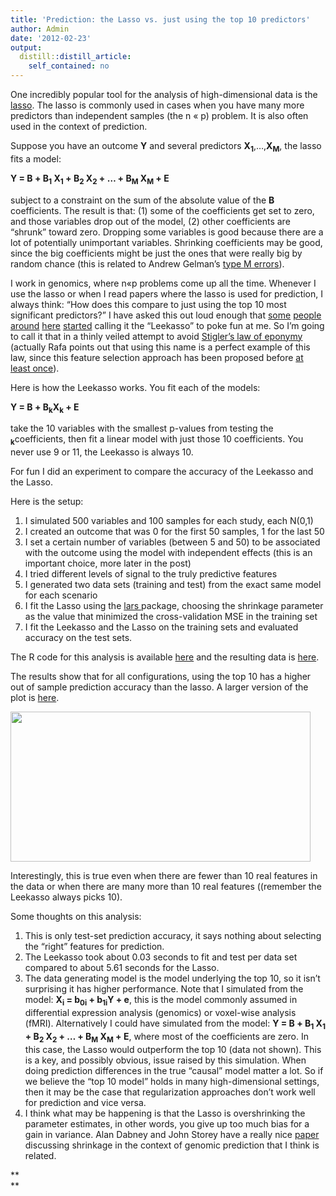 ```yaml
---
title: 'Prediction: the Lasso vs. just using the top 10 predictors'
author: Admin
date: '2012-02-23'
output:
  distill::distill_article:
    self_contained: no
---
```


One incredibly popular tool for the analysis of high-dimensional data is the <a href="http://www-stat.stanford.edu/~tibs/lasso.html" target="_blank">lasso</a>. The lasso is commonly used in cases when you have many more predictors than independent samples (the n &#171;&#160;p) problem. It is also often used in the context of prediction.

Suppose you have an outcome **Y** and several predictors **X<sub>1</sub>**,&#8230;,**X<sub>M</sub>**, the lasso fits a model:

**Y = B<sub></sub> + B<sub>1</sub> X<sub>1</sub> + B<sub>2</sub> X<sub>2</sub> + &#8230; + B<sub>M</sub> X<sub>M</sub> + E**

subject to a constraint on the sum of the absolute value of the **B** coefficients. The result is that: (1) some of the coefficients get set to zero, and those variables drop out of the model, (2) other coefficients are &#8220;shrunk&#8221; toward zero. Dropping some variables is good because there are a lot of potentially unimportant variables. Shrinking coefficients may be good, since the big coefficients might be just the ones that were really big by random chance (this is related to Andrew Gelman&#8217;s <a href="http://andrewgelman.com/2011/09/the-statistical-significance-filter/" target="_blank">type M errors</a>).

I work in genomics, where n&#171;p problems come up all the time. Whenever I use the lasso or when I read papers where the lasso is used for prediction, I always think: &#8220;How does this compare to just using the top 10 most significant predictors?&#8221; I have asked this out loud enough that <a href="http://www.biostat.jhsph.edu/~rpeng/" target="_blank">some</a> <a href="http://www.biostat.jhsph.edu/~iruczins/" target="_blank">people</a> <a href="http://www.bcaffo.com/" target="_blank">around</a> <a href="http://rafalab.jhsph.edu/" target="_blank">here</a> <a href="http://people.csail.mit.edu/mrosenblum/" target="_blank">started</a> calling it the &#8220;Leekasso&#8221; to poke fun at me. So I&#8217;m going to call it that in a thinly veiled attempt to avoid <a href="http://en.wikipedia.org/wiki/Stigler's_law_of_eponymy" target="_blank">Stigler&#8217;s law of eponymy</a> (actually Rafa points out that using this name is a perfect example of this law, since this feature selection approach has been proposed before <a href="http://www.stat.berkeley.edu/tech-reports/576.pdf" target="_blank">at least once</a>). 

Here is how the Leekasso works. You fit each of the models:

**Y = B<sub></sub> + B<sub>k</sub>X<sub>k</sub> + E**

take the 10 variables with the smallest p-values from testing the **<sub>k</sub>**coefficients, then fit a linear model with just those 10 coefficients. You never use 9 or 11, the Leekasso is always 10.

For fun I did an experiment to compare the accuracy of the Leekasso and the Lasso.

Here is the setup:

  1. I simulated 500 variables and 100 samples for each study, each N(0,1)
  2. I created an outcome that was 0 for the first 50 samples, 1 for the last 50
  3. I set a certain number of variables (between 5 and 50) to be associated with the outcome using the model with independent effects (this is an important choice, more later in the post)
  4. I tried different levels of signal to the truly predictive features
  5. I generated two data sets (training and test) from the exact same model for each scenario
  6. I fit the Lasso using the <a href="http://cran.r-project.org/web/packages/lars/index.html" target="_blank">lars </a>package, choosing the shrinkage parameter as the value that minimized the cross-validation MSE in the training set
  7. I fit the Leekasso and the Lasso on the training sets and evaluated accuracy on the test sets.

The R code for this analysis is available <a href="http://biostat.jhsph.edu/~jleek/code/leekasso.R" target="_blank">here</a> and the resulting data is <a href="http://biostat.jhsph.edu/~jleek/code/lassodata.rda" target="_blank">here</a>.

The results show that for all configurations, using the top 10 has a higher out of sample prediction accuracy than the lasso. A larger version of the plot is <a href="http://biostat.jhsph.edu/~jleek/code/accuracy-plot.png" target="_blank">here</a>.

<img height="240" src="http://biostat.jhsph.edu/~jleek/code/accuracy-plot.png" width="480" />

Interestingly, this is true even when there are fewer than 10 real features in the data or when there are many more than 10 real features ((remember the Leekasso always picks 10).

Some thoughts on this analysis:

  1. This is only test-set prediction accuracy, it says nothing about selecting the &#8220;right&#8221; features for prediction.
  2. The Leekasso took about 0.03 seconds to fit and test per data set compared to about 5.61 seconds for the Lasso.
  3. The data generating model is the model underlying the top 10, so it isn&#8217;t surprising it has higher performance. Note that I simulated from the model: **X<sub>i</sub> = b<sub>0i</sub> + b<sub>1i</sub>Y + e**, this is the model commonly assumed in differential expression analysis (genomics) or voxel-wise analysis (fMRI). Alternatively I could have simulated from the model: **Y = B<sub></sub> + B<sub>1</sub> X<sub>1</sub> + B<sub>2</sub> X<sub>2</sub> + &#8230; + B<sub>M</sub> X<sub>M</sub> + E**, where most of the coefficients are zero. In this case, the Lasso would outperform the top 10 (data not shown). This is a key, and possibly obvious, issue raised by this simulation. When doing prediction differences in the true &#8220;causal&#8221; model matter a lot. So if we believe the &#8220;top 10 model&#8221; holds in many high-dimensional settings, then it may be the case that regularization approaches don&#8217;t work well for prediction and vice versa.
  4. I think what may be happening is that the Lasso is overshrinking the parameter estimates, in other words, you give up too much bias for a gain in variance. Alan Dabney and John Storey have a really nice <a href="http://www.plosone.org/article/info:doi%2F10.1371%2Fjournal.pone.0001002" target="_blank">paper</a> discussing shrinkage in the context of genomic prediction that I think is related.

**  
**
